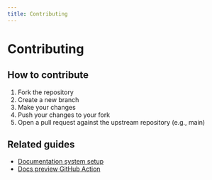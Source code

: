 ```yaml
---
title: Contributing
---
```


# Contributing

## How to contribute

1. Fork the repository
2. Create a new branch
3. Make your changes
4. Push your changes to your fork
5. Open a pull request against the upstream repository (e.g., main)

## Related guides

- [Documentation system setup](./documentation-setup)
- [Docs preview GitHub Action](./docs-preview-action)